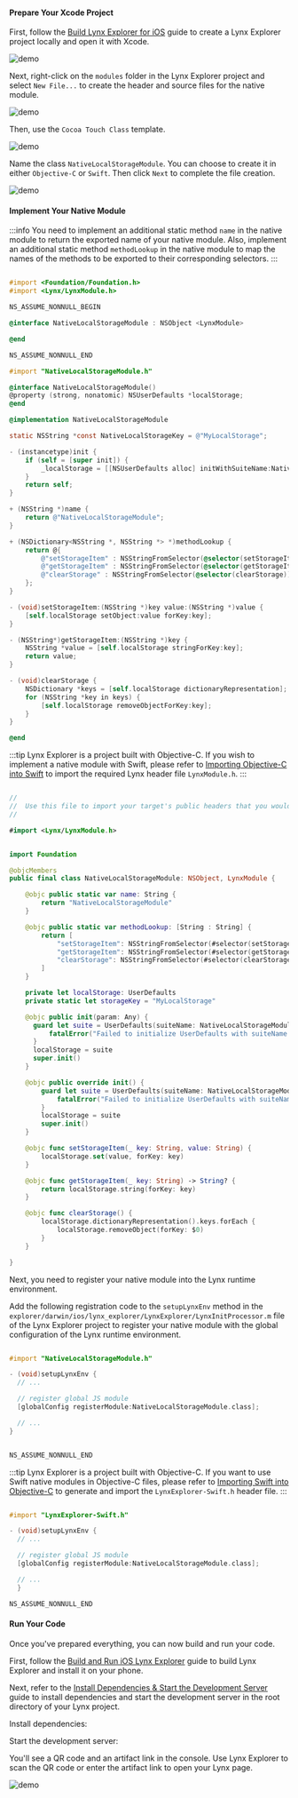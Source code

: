 #### Prepare Your Xcode Project

First, follow the [Build Lynx Explorer for iOS](https://github.com/lynx-family/lynx/tree/develop/explorer/darwin/ios) guide to create a Lynx Explorer project locally and open it with Xcode.

![demo](https://lf-lynx.tiktok-cdns.com/obj/lynx-artifacts-oss-sg/lynx-website/assets/doc/native-modules-ios-step1.png)

Next, right-click on the `modules` folder in the Lynx Explorer project and select `New File...` to create the header and source files for the native module.

![demo](https://lf-lynx.tiktok-cdns.com/obj/lynx-artifacts-oss-sg/lynx-website/assets/doc/native-modules-ios-step2.png)

Then, use the `Cocoa Touch Class` template.

![demo](https://lf-lynx.tiktok-cdns.com/obj/lynx-artifacts-oss-sg/lynx-website/assets/doc/native-modules-ios-step3.png)

Name the class `NativeLocalStorageModule`. You can choose to create it in either `Objective-C` or `Swift`. Then click `Next` to complete the file creation.

![demo](https://lf-lynx.tiktok-cdns.com/obj/lynx-artifacts-oss-sg/lynx-website/assets/doc/native-modules-ios-step4.png)

#### Implement Your Native Module

:::info
You need to implement an additional static method `name` in the native module to return the exported name of your native module. Also, implement an additional static method `methodLookup` in the native module to map the names of the methods to be exported to their corresponding selectors.
:::

<Tabs groupId='native-module'>
<Tab label="Objective-C">

```objective-c {6} title="explorer/darwin/ios/lynx_explorer/LynxExplorer/modules/NativeLocalStorageModule.h"

#import <Foundation/Foundation.h>
#import <Lynx/LynxModule.h>

NS_ASSUME_NONNULL_BEGIN

@interface NativeLocalStorageModule : NSObject <LynxModule>

@end

NS_ASSUME_NONNULL_END

```

<CodeFold height={360} toggle>

```objective-c {18-20,22-27} title="explorer/darwin/ios/lynx_explorer/LynxExplorer/modules/NativeLocalStorageModule.m"
#import "NativeLocalStorageModule.h"

@interface NativeLocalStorageModule()
@property (strong, nonatomic) NSUserDefaults *localStorage;
@end

@implementation NativeLocalStorageModule

static NSString *const NativeLocalStorageKey = @"MyLocalStorage";

- (instancetype)init {
    if (self = [super init]) {
        _localStorage = [[NSUserDefaults alloc] initWithSuiteName:NativeLocalStorageKey];
    }
    return self;
}

+ (NSString *)name {
    return @"NativeLocalStorageModule";
}

+ (NSDictionary<NSString *, NSString *> *)methodLookup {
    return @{
        @"setStorageItem" : NSStringFromSelector(@selector(setStorageItem:value:)),
        @"getStorageItem" : NSStringFromSelector(@selector(getStorageItem:)),
        @"clearStorage" : NSStringFromSelector(@selector(clearStorage))
    };
}

- (void)setStorageItem:(NSString *)key value:(NSString *)value {
    [self.localStorage setObject:value forKey:key];
}

- (NSString*)getStorageItem:(NSString *)key {
    NSString *value = [self.localStorage stringForKey:key];
    return value;
}

- (void)clearStorage {
    NSDictionary *keys = [self.localStorage dictionaryRepresentation];
    for (NSString *key in keys) {
        [self.localStorage removeObjectForKey:key];
    }
}

@end

```

</CodeFold>

</Tab>
<Tab label="Swift">

:::tip
Lynx Explorer is a project built with Objective-C. If you wish to implement a native module with Swift, please refer to [Importing Objective-C into Swift](https://developer.apple.com/documentation/swift/importing-objective-c-into-swift) to import the required Lynx header file `LynxModule.h`.
:::

```swift title="explorer/darwin/ios/lynx_explorer/LynxExplorer/modules/LynxExplorer-Bridging-Header.h"

//
//  Use this file to import your target's public headers that you would like to expose to Swift.
//

#import <Lynx/LynxModule.h>


```

<CodeFold height={360} toggle>

```swift {6-8,10-16} title="explorer/darwin/ios/lynx_explorer/LynxExplorer/modules/NativeLocalStorageModule.swift"

import Foundation

@objcMembers
public final class NativeLocalStorageModule: NSObject, LynxModule {

    @objc public static var name: String {
        return "NativeLocalStorageModule"
    }

    @objc public static var methodLookup: [String : String] {
        return [
            "setStorageItem": NSStringFromSelector(#selector(setStorageItem(_:value:))),
            "getStorageItem": NSStringFromSelector(#selector(getStorageItem(_:))),
            "clearStorage": NSStringFromSelector(#selector(clearStorage))
        ]
    }

    private let localStorage: UserDefaults
    private static let storageKey = "MyLocalStorage"

    @objc public init(param: Any) {
      guard let suite = UserDefaults(suiteName: NativeLocalStorageModule.storageKey) else {
          fatalError("Failed to initialize UserDefaults with suiteName: \(NativeLocalStorageModule.storageKey)")
      }
      localStorage = suite
      super.init()
    }

    @objc public override init() {
        guard let suite = UserDefaults(suiteName: NativeLocalStorageModule.storageKey) else {
            fatalError("Failed to initialize UserDefaults with suiteName: \(NativeLocalStorageModule.storageKey)")
        }
        localStorage = suite
        super.init()
    }

    @objc func setStorageItem(_ key: String, value: String) {
        localStorage.set(value, forKey: key)
    }

    @objc func getStorageItem(_ key: String) -> String? {
        return localStorage.string(forKey: key)
    }

    @objc func clearStorage() {
        localStorage.dictionaryRepresentation().keys.forEach {
            localStorage.removeObject(forKey: $0)
        }
    }

}

```

</CodeFold>

</Tab>
</Tabs>

Next, you need to register your native module into the Lynx runtime environment.

Add the following registration code to the `setupLynxEnv` method in the `explorer/darwin/ios/lynx_explorer/LynxExplorer/LynxInitProcessor.m` file of the Lynx Explorer project to register your native module with the global configuration of the Lynx runtime environment.

<Tabs groupId='native-module'>
<Tab label="Objective-C">

<CodeFold height={360} toggle>

```objective-c {7} title="explorer/darwin/ios/lynx_explorer/LynxExplorer/LynxInitProcessor.m"

#import "NativeLocalStorageModule.h"

- (void)setupLynxEnv {
  // ...

  // register global JS module
  [globalConfig registerModule:NativeLocalStorageModule.class];

  // ...
}


NS_ASSUME_NONNULL_END

```

</CodeFold>

</Tab>
<Tab label="Swift">

:::tip
Lynx Explorer is a project built with Objective-C. If you want to use Swift native modules in Objective-C files, please refer to [Importing Swift into Objective-C](https://developer.apple.com/documentation/swift/importing-swift-into-objective-c) to generate and import the `LynxExplorer-Swift.h` header file.
:::

<CodeFold height={360} toggle>

```objective-c {7} title="explorer/darwin/ios/lynx_explorer/LynxExplorer/LynxInitProcessor.m"

#import "LynxExplorer-Swift.h"

- (void)setupLynxEnv {
  // ...

  // register global JS module
  [globalConfig registerModule:NativeLocalStorageModule.class];

  // ...
  }

NS_ASSUME_NONNULL_END

```

</CodeFold>
</Tab>
</Tabs>

#### Run Your Code

Once you've prepared everything, you can now build and run your code.

First, follow the [Build and Run iOS Lynx Explorer](https://github.com/lynx-family/lynx/tree/develop/explorer/darwin/ios#build-ios-app) guide to build Lynx Explorer and install it on your phone.

Next, refer to the [Install Dependencies & Start the Development Server](../start/quick-start#Installation) guide to install dependencies and start the development server in the root directory of your Lynx project.

Install dependencies:

<PackageManagerTabs command="install" />

Start the development server:

<PackageManagerTabs command="run dev" />

You'll see a QR code and an artifact link in the console. Use Lynx Explorer to scan the QR code or enter the artifact link to open your Lynx page.

![demo](https://lf-lynx.tiktok-cdns.com/obj/lynx-artifacts-oss-sg/lynx-website/assets/doc/native-modules-demo-ios-en.gif)

